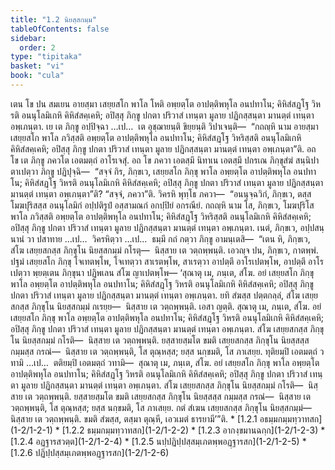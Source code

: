 ```yaml
---
title: "1.2 นิยสฺสกมฺม"
tableOfContents: false
sidebar:
  order: 2
type: "tipitaka"
basket: "vi"
book: "cula"
---
```



<DynamicBreadcrumb />

<Division number="11" book="cula">

<Paragraph number="61" book="cula">
เตน โข ปน สมเยน อายสฺมา เสยฺยสโก พาโล โหติ อพฺยตฺโต อาปตฺติพหุโล อนปทาโน; คิหิสํสฏฺโฐ วิหรติ อนนุโลมิเกหิ คิหิสํสคฺเคหิ; อปิสฺสุ ภิกฺขู ปกตา ปริวาสํ เทนฺตา มูลาย ปฏิกสฺสนฺตา มานตฺตํ เทนฺตา อพฺเภนฺตา. เย เต ภิกฺขู อปฺปิจฺฉา …เป…  เต อุชฺฌายนฺติ ขิยฺยนฺติ วิปาเจนฺติ—  “กถญฺหิ นาม อายสฺมา เสยฺยสโก พาโล ภวิสฺสติ อพฺยตฺโต อาปตฺติพหุโล อนปทาโน; คิหิสํสฏฺโฐ วิหริสฺสติ อนนุโลมิเกหิ คิหิสํสคฺเคหิ; อปิสฺสุ ภิกฺขู ปกตา ปริวาสํ เทนฺตา มูลาย ปฏิกสฺสนฺตา มานตฺตํ เทนฺตา อพฺเภนฺตา”ติ. อถ โข เต ภิกฺขู ภควโต เอตมตฺถํ อาโรเจสุํ.


</Paragraph>

<Paragraph number="62" book="cula">
อถ โข ภควา เอตสฺมึ นิทาเน เอตสฺมึ ปกรเณ ภิกฺขุสํฆํ สนฺนิปาตาเปตฺวา ภิกฺขู ปฏิปุจฺฉิ—  “สจฺจํ กิร, ภิกฺขเว, เสยฺยสโก ภิกฺขุ พาโล อพฺยตฺโต อาปตฺติพหุโล อนปทาโน; คิหิสํสฏฺโฐ วิหรติ อนนุโลมิเกหิ คิหิสํสคฺเคหิ; อปิสฺสุ ภิกฺขู ปกตา ปริวาสํ เทนฺตา มูลาย ปฏิกสฺสนฺตา มานตฺตํ เทนฺตา อพฺเภนฺตา”ติ? “สจฺจํ, ภควา”ติ. วิครหิ พุทฺโธ ภควา—  “อนนุจฺฉวิกํ, ภิกฺขเว, ตสฺส โมฆปุริสสฺส อนนุโลมิกํ อปฺปติรูปํ อสฺสามณกํ อกปฺปิยํ อกรณียํ. กถญฺหิ นาม โส, ภิกฺขเว, โมฆปุริโส พาโล ภวิสฺสติ อพฺยตฺโต อาปตฺติพหุโล อนปทาโน; คิหิสํสฏฺโฐ วิหริสฺสติ อนนุโลมิเกหิ คิหิสํสคฺเคหิ; อปิสฺสุ ภิกฺขู ปกตา ปริวาสํ เทนฺตา มูลาย ปฏิกสฺสนฺตา มานตฺตํ เทนฺตา อพฺเภนฺตา. เนตํ, ภิกฺขเว, อปฺปสนฺนานํ วา ปสาทาย …เป…  วิครหิตฺวา …เป…  ธมฺมึ กถํ กตฺวา ภิกฺขู อามนฺเตสิ—  “เตน หิ, ภิกฺขเว, สํโฆ เสยฺยสกสฺส ภิกฺขุโน นิยสฺสกมฺมํ กโรตุ—  นิสฺสาย เต วตฺถพฺพนฺติ. เอวญฺจ ปน, ภิกฺขเว, กาตพฺพํ. ปฐมํ เสยฺยสโก ภิกฺขุ โจเทตพฺโพ, โจเทตฺวา สาเรตพฺโพ, สาเรตฺวา อาปตฺตึ อาโรเปตพฺโพ, อาปตฺตึ อาโรเปตฺวา พฺยตฺเตน ภิกฺขุนา ปฏิพเลน สํโฆ ญาเปตพฺโพ—


</Paragraph>

</Division>
<Division number="12" book="cula">

<Paragraph number="63" book="cula">
‘สุณาตุ เม, ภนฺเต, สํโฆ. อยํ เสยฺยสโก ภิกฺขุ พาโล อพฺยตฺโต อาปตฺติพหุโล อนปทาโน; คิหิสํสฏฺโฐ วิหรติ อนนุโลมิเกหิ คิหิสํสคฺเคหิ; อปิสฺสุ ภิกฺขู ปกตา ปริวาสํ เทนฺตา มูลาย ปฏิกสฺสนฺตา มานตฺตํ เทนฺตา อพฺเภนฺตา. ยทิ สํฆสฺส ปตฺตกลฺลํ, สํโฆ เสยฺยสกสฺส ภิกฺขุโน นิยสฺสกมฺมํ กเรยฺย—  นิสฺสาย เต วตฺถพฺพนฺติ. เอสา ญตฺติ.


</Paragraph>

<Paragraph number="64" book="cula">
สุณาตุ เม, ภนฺเต, สํโฆ. อยํ เสยฺยสโก ภิกฺขุ พาโล อพฺยตฺโต อาปตฺติพหุโล อนปทาโน; คิหิสํสฏฺโฐ วิหรติ อนนุโลมิเกหิ คิหิสํสคฺเคหิ; อปิสฺสุ ภิกฺขู ปกตา ปริวาสํ เทนฺตา มูลาย ปฏิกสฺสนฺตา มานตฺตํ เทนฺตา อพฺเภนฺตา. สํโฆ เสยฺยสกสฺส ภิกฺขุโน นิยสฺสกมฺมํ กโรติ—  นิสฺสาย เต วตฺถพฺพนฺติ. ยสฺสายสฺมโต ขมติ เสยฺยสกสฺส ภิกฺขุโน นิยสฺสสฺส กมฺมสฺส กรณํ—  นิสฺสาย เต วตฺถพฺพนฺติ, โส ตุณฺหสฺส; ยสฺส นกฺขมติ, โส ภาเสยฺย.


</Paragraph>

<Paragraph number="65" book="cula">
ทุติยมฺปิ เอตมตฺถํ วทามิ …เป…  ตติยมฺปิ เอตมตฺถํ วทามิ—  สุณาตุ เม, ภนฺเต, สํโฆ. อยํ เสยฺยสโก ภิกฺขุ พาโล อพฺยตฺโต อาปตฺติพหุโล อนปทาโน; คิหิสํสฏฺโฐ วิหรติ อนนุโลมิเกหิ คิหิสํสคฺเคหิ; อปิสฺสุ ภิกฺขู ปกตา ปริวาสํ เทนฺตา มูลาย ปฏิกสฺสนฺตา มานตฺตํ เทนฺตา อพฺเภนฺตา. สํโฆ เสยฺยสกสฺส ภิกฺขุโน นิยสฺสกมฺมํ กโรติ—  นิสฺสาย เต วตฺถพฺพนฺติ. ยสฺสายสฺมโต ขมติ เสยฺยสกสฺส ภิกฺขุโน นิยสฺสสฺส กมฺมสฺส กรณํ—  นิสฺสาย เต วตฺถพฺพนฺติ, โส ตุณฺหสฺส; ยสฺส นกฺขมติ, โส ภาเสยฺย.


</Paragraph>

<Paragraph number="66" book="cula">
กตํ สํเฆน เสยฺยสกสฺส ภิกฺขุโน นิยสฺสกมฺมํ—  นิสฺสาย เต วตฺถพฺพนฺติ. ขมติ สํฆสฺส, ตสฺมา ตุณฺหี, เอวเมตํ ธารยามี’”ติ.

</Paragraph>
</Division>

<TableOfContents book="cula" section="1.2">
* [1.2.1 อธมฺมกมฺมทฺวาทสก](1-2/1-2-1)
* [1.2.2 ธมฺมกมฺมทฺวาทสก](1-2/1-2-2)
* [1.2.3 อากงฺขมานฉกฺก](1-2/1-2-3)
* [1.2.4 อฏฺฐารสวตฺต](1-2/1-2-4)
* [1.2.5 นปฺปฏิปฺปสฺสมฺเภตพฺพอฏฺฐารสก](1-2/1-2-5)
* [1.2.6 ปฏิปฺปสฺสมฺเภตพฺพอฏฺฐารสก](1-2/1-2-6)
</TableOfContents>